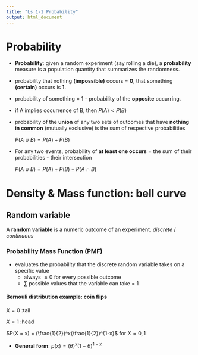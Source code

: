```yaml
---
title: "Ls 1-1 Probability"
output: html_document
---
```


# Probability
* **Probability**: given a random experiment (say rolling a die), a **probability** measure is  a population quantity that summarizes the randomness.

* probability that nothing **(impossible)** occurs = **0**, that something **(certain)** occurs is **1**.

* probability of something = 1 - probability of the **opposite** occurring.

* if A implies occurrence of B, then 
    $P(A) < P(B)$

* probability of the **union** of any two sets of outcomes that have **nothing in common** (mutually exclusive) is the sum of respective probabilities

    $P(A \cup B) = P(A)+ P(B)$
    
* For any two events, probability of **at least one occurs** = the sum of their probabilities - their intersection

    $P(A \cup B) = P(A)+ P(B) - P(A \cap B)$

# Density & Mass function: bell curve

## Random variable

A **random variable** is a numeric outcome of an experiment.
*discrete* / *continuous*
 
### Probability Mass Function (PMF)
* evaluates the probability that the discrete random variable takes on a specific value
  + always $\geq 0$  for every possible outcome
  + $\sum$ possible values that the variable can take = 1
  
#### Bernouli distribution example: **coin flips**
  $X = 0$ :tail
  
  $X = 1$ :head
  
  $P(X = x) = (\frac{1}{2})^x(\frac{1}{2})^{1-x}$ for $X = 0, 1$
  
*  **General form**: $p(x) = (\theta)^x(1-\theta)^{1-x}$